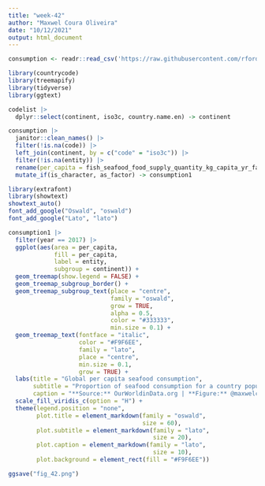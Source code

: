 ```yaml
---
title: "week-42" 
author: "Maxwel Coura Oliveira"
date: "10/12/2021"
output: html_document
---
```


```r
consumption <- readr::read_csv('https://raw.githubusercontent.com/rfordatascience/tidytuesday/master/data/2021/2021-10-12/fish-and-seafood-consumption-per-capita.csv')
```

```r
library(countrycode)
library(treemapify)
library(tidyverse)
library(ggtext)
```

```r
codelist |> 
  dplyr::select(continent, iso3c, country.name.en) -> continent
```

```r
consumption |> 
  janitor::clean_names() |> 
  filter(!is.na(code)) |> 
  left_join(continent, by = c("code" = "iso3c")) |> 
  filter(!is.na(entity)) |> 
  rename(per_capita = fish_seafood_food_supply_quantity_kg_capita_yr_fao_2020) |> 
  mutate_if(is_character, as_factor) -> consumption1
```

```r
library(extrafont)
library(showtext)
showtext_auto()
font_add_google("Oswald", "oswald")
font_add_google("Lato", "lato")
```




```r
consumption1 |> 
  filter(year == 2017) |>  
  ggplot(aes(area = per_capita, 
             fill = per_capita, 
             label = entity,
             subgroup = continent)) +
  geom_treemap(show.legend = FALSE) +
  geom_treemap_subgroup_border() +
  geom_treemap_subgroup_text(place = "centre", 
                             family = "oswald",
                             grow = TRUE, 
                             alpha = 0.5, 
                             color = "#333333", 
                             min.size = 0.1) +
  geom_treemap_text(fontface = "italic", 
                    color = "#F9F6EE",
                    family = "lato",
                    place = "centre",
                    min.size = 0.1,
                    grow = TRUE) +
  labs(title = "Global per capita seafood consumption",
       subtitle = "Proportion of seafood consumption for a country population within a continent in 2017",
       caption = "**Source:** OurWorldinData.org | **Figure:** @maxwelco") +
  scale_fill_viridis_c(option = "H") +
  theme(legend.position = "none",
        plot.title = element_markdown(family = "oswald",
                                      size = 60),
        plot.subtitle = element_markdown(family = "lato",
                                         size = 20),
        plot.caption = element_markdown(family = "lato",
                                         size = 10),
        plot.background = element_rect(fill = "#F9F6EE"))

ggsave("fig_42.png")
```


